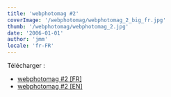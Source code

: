 ```yaml
---
title: 'webphotomag #2'
coverImage: '/webphotomag/webphotomag_2_big_fr.jpg'
thumb: '/webphotomag/webphotomag_2.jpg'
date: '2006-01-01'
author: 'jmm'
locale: 'fr-FR'
---
```



Télécharger :
- [webphotomag #2 [FR]](/download/webphotomag_2_fr.pdf)
- [webphotomag #2 [EN]](/download/webphotomag_2.pdf)
